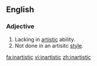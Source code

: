 ==English==

===Adjective===
{{en-adj|less [[artistic]]|least [[artistic]]}}

#Lacking in [[artistic]] ability.
#Not done in an artisitc [[style]].

[[fa:inartistic]]
[[vi:inartistic]]
[[zh:inartistic]]